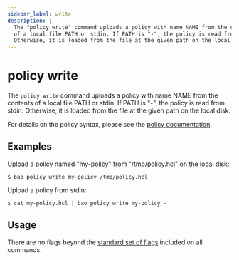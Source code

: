 ```yaml
---
sidebar_label: write
description: |-
  The "policy write" command uploads a policy with name NAME from the contents
  of a local file PATH or stdin. If PATH is "-", the policy is read from stdin.
  Otherwise, it is loaded from the file at the given path on the local disk.
---
```


# policy write

The `policy write` command uploads a policy with name NAME from the contents of
a local file PATH or stdin. If PATH is "-", the policy is read from stdin.
Otherwise, it is loaded from the file at the given path on the local disk.

For details on the policy syntax, please see the [policy
documentation](/docs/concepts/policies).

## Examples

Upload a policy named "my-policy" from "/tmp/policy.hcl" on the local disk:

```shell-session
$ bao policy write my-policy /tmp/policy.hcl
```

Upload a policy from stdin:

```shell-session
$ cat my-policy.hcl | bao policy write my-policy -
```

## Usage

There are no flags beyond the [standard set of flags](/docs/commands)
included on all commands.

